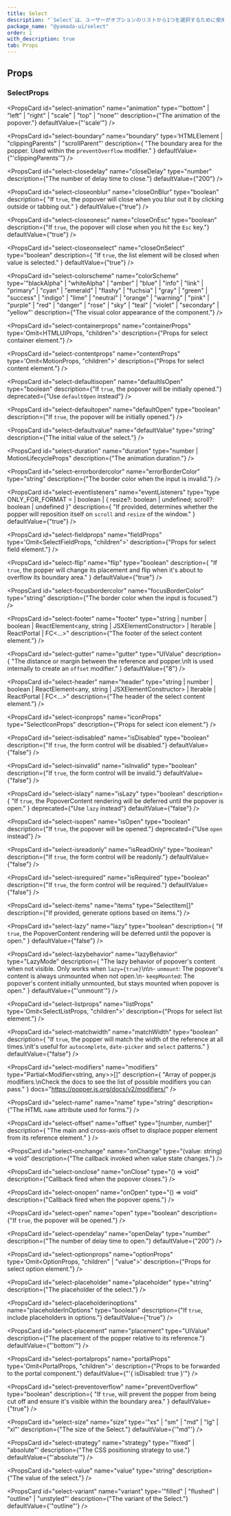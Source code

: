 ```yaml
---
title: Select
description: "`Select`は、ユーザーがオプションのリストから1つを選択するために使用されるコンポーネントです。"
package_name: "@yamada-ui/select"
order: 1
with_description: true
tab: Props
---
```


## Props

### SelectProps

<PropsCard
  id="select-animation"
  name="animation"
  type='"bottom" | "left" | "right" | "scale" | "top" | "none"'
  description={"The animation of the popover."}
  defaultValue={"'scale'"}
/>

<PropsCard
  id="select-boundary"
  name="boundary"
  type='HTMLElement | "clippingParents" | "scrollParent"'
  description={
    "The boundary area for the popper. Used within the `preventOverflow` modifier."
  }
  defaultValue={"'clippingParents'"}
/>

<PropsCard
  id="select-closedelay"
  name="closeDelay"
  type="number"
  description={"The number of delay time to close."}
  defaultValue={"200"}
/>

<PropsCard
  id="select-closeonblur"
  name="closeOnBlur"
  type="boolean"
  description={
    "If `true`, the popover will close when you blur out it by clicking outside or tabbing out."
  }
  defaultValue={"true"}
/>

<PropsCard
  id="select-closeonesc"
  name="closeOnEsc"
  type="boolean"
  description={"If `true`, the popover will close when you hit the `Esc` key."}
  defaultValue={"true"}
/>

<PropsCard
  id="select-closeonselect"
  name="closeOnSelect"
  type="boolean"
  description={
    "If `true`, the list element will be closed when value is selected."
  }
  defaultValue={"true"}
/>

<PropsCard
  id="select-colorscheme"
  name="colorScheme"
  type='"blackAlpha" | "whiteAlpha" | "amber" | "blue" | "info" | "link" | "primary" | "cyan" | "emerald" | "flashy" | "fuchsia" | "gray" | "green" | "success" | "indigo" | "lime" | "neutral" | "orange" | "warning" | "pink" | "purple" | "red" | "danger" | "rose" | "sky" | "teal" | "violet" | "secondary" | "yellow"'
  description={"The visual color appearance of the component."}
/>

<PropsCard
  id="select-containerprops"
  name="containerProps"
  type='Omit<HTMLUIProps, "children">'
  description={"Props for select container element."}
/>

<PropsCard
  id="select-contentprops"
  name="contentProps"
  type='Omit<MotionProps, "children">'
  description={"Props for select content element."}
/>

<PropsCard
  id="select-defaultisopen"
  name="defaultIsOpen"
  type="boolean"
  description={"If `true`, the popover will be initially opened."}
  deprecated={"Use `defaultOpen` instead"}
/>

<PropsCard
  id="select-defaultopen"
  name="defaultOpen"
  type="boolean"
  description={"If `true`, the popover will be initially opened."}
/>

<PropsCard
  id="select-defaultvalue"
  name="defaultValue"
  type="string"
  description={"The initial value of the select."}
/>

<PropsCard
  id="select-duration"
  name="duration"
  type="number | MotionLifecycleProps<number>"
  description={"The animation duration."}
/>

<PropsCard
  id="select-errorbordercolor"
  name="errorBorderColor"
  type="string"
  description={"The border color when the input is invalid."}
/>

<PropsCard
  id="select-eventlisteners"
  name="eventListeners"
  type="type ONLY_FOR_FORMAT =
  | boolean
  | { resize?: boolean | undefined; scroll?: boolean | undefined }"
  description={
    "If provided, determines whether the popper will reposition itself on `scroll`  and `resize` of the window."
  }
  defaultValue={"true"}
/>

<PropsCard
  id="select-fieldprops"
  name="fieldProps"
  type='Omit<SelectFieldProps, "children">'
  description={"Props for select field element."}
/>

<PropsCard
  id="select-flip"
  name="flip"
  type="boolean"
  description={
    "If `true`, the popper will change its placement and flip when it's about to overflow its boundary area."
  }
  defaultValue={"true"}
/>

<PropsCard
  id="select-focusbordercolor"
  name="focusBorderColor"
  type="string"
  description={"The border color when the input is focused."}
/>

<PropsCard
  id="select-footer"
  name="footer"
  type="string | number | boolean | ReactElement<any, string | JSXElementConstructor<any>> | Iterable<ReactNode> | ReactPortal | FC<...>"
  description={"The footer of the select content element."}
/>

<PropsCard
  id="select-gutter"
  name="gutter"
  type="UIValue<number>"
  description={
    "The distance or margin between the reference and popper.\nIt is used internally to create an `offset` modifier."
  }
  defaultValue={"8"}
/>

<PropsCard
  id="select-header"
  name="header"
  type="string | number | boolean | ReactElement<any, string | JSXElementConstructor<any>> | Iterable<ReactNode> | ReactPortal | FC<...>"
  description={"The header of the select content element."}
/>

<PropsCard
  id="select-iconprops"
  name="iconProps"
  type="SelectIconProps"
  description={"Props for select icon element."}
/>

<PropsCard
  id="select-isdisabled"
  name="isDisabled"
  type="boolean"
  description={"If `true`, the form control will be disabled."}
  defaultValue={"false"}
/>

<PropsCard
  id="select-isinvalid"
  name="isInvalid"
  type="boolean"
  description={"If `true`, the form control will be invalid."}
  defaultValue={"false"}
/>

<PropsCard
  id="select-islazy"
  name="isLazy"
  type="boolean"
  description={
    "If `true`, the PopoverContent rendering will be deferred until the popover is open."
  }
  deprecated={"Use `lazy` instead"}
  defaultValue={"false"}
/>

<PropsCard
  id="select-isopen"
  name="isOpen"
  type="boolean"
  description={"If `true`, the popover will be opened."}
  deprecated={"Use `open` instead"}
/>

<PropsCard
  id="select-isreadonly"
  name="isReadOnly"
  type="boolean"
  description={"If `true`, the form control will be readonly."}
  defaultValue={"false"}
/>

<PropsCard
  id="select-isrequired"
  name="isRequired"
  type="boolean"
  description={"If `true`, the form control will be required."}
  defaultValue={"false"}
/>

<PropsCard
  id="select-items"
  name="items"
  type="SelectItem[]"
  description={"If provided, generate options based on items."}
/>

<PropsCard
  id="select-lazy"
  name="lazy"
  type="boolean"
  description={
    "If `true`, the PopoverContent rendering will be deferred until the popover is open."
  }
  defaultValue={"false"}
/>

<PropsCard
  id="select-lazybehavior"
  name="lazyBehavior"
  type="LazyMode"
  description={
    "The lazy behavior of popover's content when not visible. Only works when `lazy={true}`\n\n- `unmount`: The popover's content is always unmounted when not open.\n- `keepMounted`: The popover's content initially unmounted, but stays mounted when popover is open."
  }
  defaultValue={"'unmount'"}
/>

<PropsCard
  id="select-listprops"
  name="listProps"
  type='Omit<SelectListProps, "children">'
  description={"Props for select list element."}
/>

<PropsCard
  id="select-matchwidth"
  name="matchWidth"
  type="boolean"
  description={
    "If `true`, the popper will match the width of the reference at all times.\nIt's useful for `autocomplete`, `date-picker` and `select` patterns."
  }
  defaultValue={"false"}
/>

<PropsCard
  id="select-modifiers"
  name="modifiers"
  type="Partial<Modifier<string, any>>[]"
  description={
    "Array of popper.js modifiers.\nCheck the docs to see the list of possible modifiers you can pass."
  }
  docs="https://popper.js.org/docs/v2/modifiers/"
/>

<PropsCard
  id="select-name"
  name="name"
  type="string"
  description={"The HTML `name` attribute used for forms."}
/>

<PropsCard
  id="select-offset"
  name="offset"
  type="[number, number]"
  description={
    "The main and cross-axis offset to displace popper element from its reference element."
  }
/>

<PropsCard
  id="select-onchange"
  name="onChange"
  type="(value: string) => void"
  description={"The callback invoked when value state changes."}
/>

<PropsCard
  id="select-onclose"
  name="onClose"
  type="() => void"
  description={"Callback fired when the popover closes."}
/>

<PropsCard
  id="select-onopen"
  name="onOpen"
  type="() => void"
  description={"Callback fired when the popover opens."}
/>

<PropsCard
  id="select-open"
  name="open"
  type="boolean"
  description={"If `true`, the popover will be opened."}
/>

<PropsCard
  id="select-opendelay"
  name="openDelay"
  type="number"
  description={"The number of delay time to open."}
  defaultValue={"200"}
/>

<PropsCard
  id="select-optionprops"
  name="optionProps"
  type='Omit<OptionProps, "children" | "value">'
  description={"Props for select option element."}
/>

<PropsCard
  id="select-placeholder"
  name="placeholder"
  type="string"
  description={"The placeholder of the select."}
/>

<PropsCard
  id="select-placeholderinoptions"
  name="placeholderInOptions"
  type="boolean"
  description={"If `true`, include placeholders in options."}
  defaultValue={"true"}
/>

<PropsCard
  id="select-placement"
  name="placement"
  type="UIValue<Placement>"
  description={"The placement of the popper relative to its reference."}
  defaultValue={"'bottom'"}
/>

<PropsCard
  id="select-portalprops"
  name="portalProps"
  type='Omit<PortalProps, "children">'
  description={"Props to be forwarded to the portal component."}
  defaultValue={"'{ isDisabled: true }'"}
/>

<PropsCard
  id="select-preventoverflow"
  name="preventOverflow"
  type="boolean"
  description={
    "If `true`, will prevent the popper from being cut off and ensure it's visible within the boundary area."
  }
  defaultValue={"true"}
/>

<PropsCard
  id="select-size"
  name="size"
  type='"xs" | "sm" | "md" | "lg" | "xl"'
  description={"The size of the Select."}
  defaultValue={'"md"'}
/>

<PropsCard
  id="select-strategy"
  name="strategy"
  type='"fixed" | "absolute"'
  description={"The CSS positioning strategy to use."}
  defaultValue={"'absolute'"}
/>

<PropsCard
  id="select-value"
  name="value"
  type="string"
  description={"The value of the select."}
/>

<PropsCard
  id="select-variant"
  name="variant"
  type='"filled" | "flushed" | "outline" | "unstyled"'
  description={"The variant of the Select."}
  defaultValue={'"outline"'}
/>
